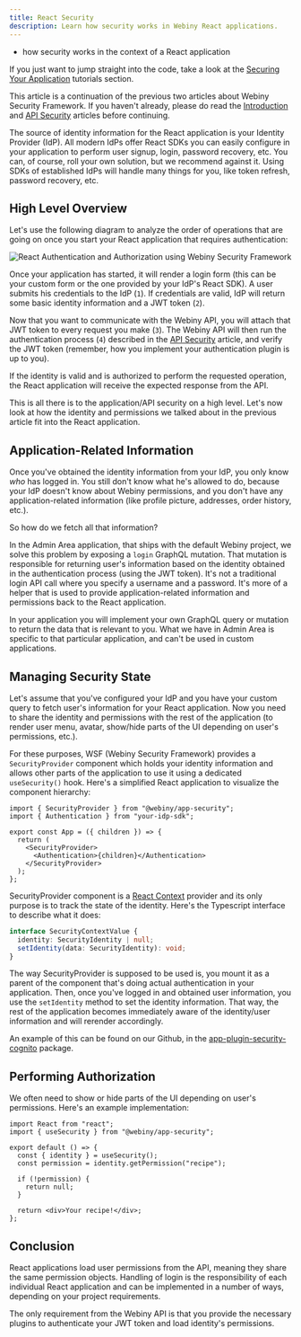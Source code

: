 ```yaml
---
title: React Security
description: Learn how security works in Webiny React applications.
---
```



<Alert type="success" title="What you'll learn">

- how security works in the context of a React application

</Alert>

<Alert type="info">

If you just want to jump straight into the code, take a look at the [Securing Your Application](/docs/tutorials/extend-admin-area/security/introduction) tutorials section.

</Alert>

<Alert type="warning" title="Important">

This article is a continuation of the previous two articles about Webiny Security Framework. If you haven't already, please do read the [Introduction](/docs/key-topics/security-framework/introduction) and [API Security](/docs/key-topics/security-framework/api-security) articles before continuing.

</Alert>

The source of identity information for the React application is your Identity Provider (IdP). All modern IdPs offer React SDKs you can easily configure in your application to perform user signup, login, password recovery, etc. You can, of course, roll your own solution, but we recommend against it. Using SDKs of established IdPs will handle many things for you, like token refresh, password recovery, etc.

## High Level Overview

Let's use the following diagram to analyze the order of operations that are going on once you start your React application that requires authentication:

![React Authentication and Authorization using Webiny Security Framework](./assets/react-security/react-idp-api.png)

Once your application has started, it will render a login form (this can be your custom form or the one provided by your IdP's React SDK). A user submits his credentials to the IdP (`1`). If credentials are valid, IdP will return some basic identity information and a JWT token (`2`).

Now that you want to communicate with the Webiny API, you will attach that JWT token to every request you make (`3`). The Webiny API will then run the authentication process (`4`) described in the [API Security](/docs/key-topics/security-framework/api-security) article, and verify the JWT token (remember, how you implement your authentication plugin is up to you).

If the identity is valid and is authorized to perform the requested operation, the React application will receive the expected response from the API.

This is all there is to the application/API security on a high level. Let's now look at how the identity and permissions we talked about in the previous article fit into the React application.

## Application-Related Information

Once you've obtained the identity information from your IdP, you only know _who_ has logged in. You still don't know what he's allowed to do, because your IdP doesn't know about Webiny permissions, and you don't have any application-related information (like profile picture, addresses, order history, etc.).

So how do we fetch all that information?

In the Admin Area application, that ships with the default Webiny project, we solve this problem by exposing a `login` GraphQL mutation. That mutation is responsible for returning user's information based on the identity obtained in the authentication process (using the JWT token). It's not a traditional login API call where you specify a username and a password. It's more of a helper that is used to provide application-related information and permissions back to the React application.

<Alert type="info">

In your application you will implement your own GraphQL query or mutation to return the data that is relevant to you. What we have in Admin Area is specific to that particular application, and can't be
used in custom applications.

</Alert>

## Managing Security State

Let's assume that you've configured your IdP and you have your custom query to fetch user's information for your React application. Now you need to share the identity and permissions with the rest of the application (to render user menu, avatar, show/hide parts of the UI depending on user's permissions, etc.).

For these purposes, WSF (Webiny Security Framework) provides a `SecurityProvider` component which holds your identity information and allows other parts of the application to use it using a dedicated `useSecurity()` hook. Here's a simplified React application to visualize the component hierarchy:

```tsx
import { SecurityProvider } from "@webiny/app-security";
import { Authentication } from "your-idp-sdk";

export const App = ({ children }) => {
  return (
    <SecurityProvider>
      <Authentication>{children}</Authentication>
    </SecurityProvider>
  );
};
```

SecurityProvider component is a [React Context](https://reactjs.org/docs/context.html) provider and its only purpose is to track the state of the identity. Here's the Typescript interface to describe what it does:

```ts Security context interface
interface SecurityContextValue {
  identity: SecurityIdentity | null;
  setIdentity(data: SecurityIdentity): void;
}
```

The way SecurityProvider is supposed to be used is, you mount it as a parent of the component that's doing actual authentication in your application. Then, once you've logged in and obtained user information, you use the `setIdentity` method to set the identity information. That way, the rest of the application becomes immediately aware of the identity/user information and will rerender accordingly.

An example of this can be found on our Github, in the [app-plugin-security-cognito](https://github.com/webiny/webiny-js/blob/next/packages/app-plugin-security-cognito/src/cognito/Authenticator.ts#L111) package.

## Performing Authorization

We often need to show or hide parts of the UI depending on user's permissions. Here's an example implementation:

```tsx Using the useSecurity() hook to perform authorization
import React from "react";
import { useSecurity } from "@webiny/app-security";

export default () => {
  const { identity } = useSecurity();
  const permission = identity.getPermission("recipe");

  if (!permission) {
    return null;
  }

  return <div>Your recipe!</div>;
};
```

## Conclusion

React applications load user permissions from the API, meaning they share the same permission objects. Handling of login is the responsibility of each individual React application and can be implemented in a number of ways, depending on your project requirements.

The only requirement from the Webiny API is that you provide the necessary plugins to authenticate your JWT token and load identity's permissions.
